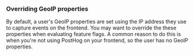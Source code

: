 ### Overriding GeoIP properties

By default, a user's GeoIP properties are set using the IP address they use to capture events on the frontend. You may want to override the these properties when evaluating feature flags. A common reason to do this is when you're not using PostHog on your frontend, so the user has no GeoIP properties. 